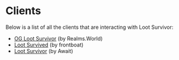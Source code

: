 # Clients

Below is a list of all the clients that are interacting with Loot Survivor:

- [OG Loot Survivor](https://survivor.realms.world/) (by Realms.World)
- [Loot Survived](https://loot-survived.vercel.app) (by frontboat)
- [Loot Survivor](https://lootsurvivor.xyz/) (by Await)